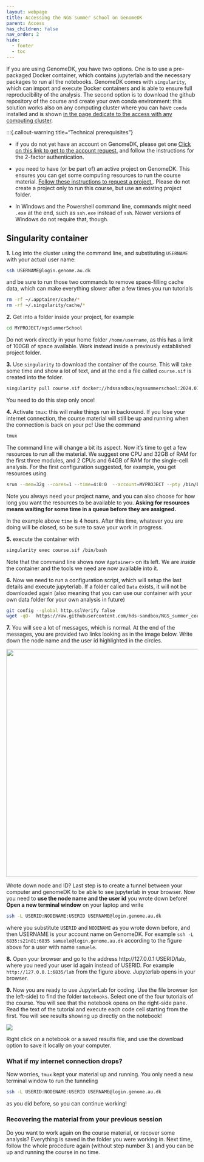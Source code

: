 ---
layout: webpage
title: Accessing the NGS summer school on GenomeDK
parent: Access
has_children: false
nav_order: 2
hide:
  - footer
  - toc
---

If you are using GenomeDK, you have two options. One is to use a pre-packaged Docker container, which contains jupyterlab and the necessary packages to run all the notebooks. GenomeDK comes with `singularity`, which can import and execute Docker containers and is able to ensure full reproducibility of the analysis. The second option is to download the github repository of the course and create your own conda environment: this solution works also on any computing cluster where you can have `conda` installed and is shown [in the page dedicate to the access with any computing cluster](./otherHPC.qmd).

:::{.callout-warning title="Technical prerequisites"}

- if you do not yet have an account on GenomeDK, please get one [Click on this link to get to the account request.](https://console.genome.au.dk/user-requests/create/) and follow the instructions for the 2-factor authentication.

- you need to have (or be part of) an active project on GenomeDK. This ensures you can get some computing resources to run the course material. [Follow these instructions to request a project.](https://genome.au.dk/docs/projects-and-accounting/#requesting-a-project). Please do not create a project only to run this course, but use an existing project folder.

- In Windows and the Powershell command line, commands might need `.exe` at the end, such as `ssh.exe` instead of `ssh`. Newer versions of Windows do not require that, though.



## Singularity container

**1.** Log into the cluster using the command line, and substituting `USERNAME` with your actual user name:

```{.bash}
ssh USERNAME@login.genome.au.dk
```

and be sure to run those two commands to remove space-filling cache data, which can make everything slower after a few times you run tutorials

```{.bash}

rm -rf ~/.apptainer/cache/*
rm -rf ~/.singularity/cache/*

```

**2.** Get into a folder inside your project, for example

```{.bash}

cd MYPROJECT/ngsSummerSchool

```

:::{.callout-warning}

Do not work directly in your home folder `/home/username`, as this has a limit of 100GB of space available. Work instead inside a previously established project folder. 

:::

**3.** Use `singularity` to download the container of the course. This will take some time and show a lot of text, and at the end a file called `course.sif` is created into the folder.

```{.bash}

singularity pull course.sif docker://hdssandbox/ngssummerschool:2024.07

```

:::{.callout-warning}

You need to do this step only once!

:::

**4.**  Activate `tmux`: this will make things run in backround. If you lose your internet connection, the course material will still be up and running when the connection is back on your pc! Use the command 


```{.bash}

tmux

```

The command line will change a bit its aspect. Now it's time to get a few resources to run all the material. We suggest one CPU and 32GB of RAM for the first three modules, and 2 CPUs and 64GB of RAM for the single-cell analysis. For the first configuration suggested, for example, you get resources using 

```{.bash}


srun --mem=32g --cores=1 --time=4:0:0  --account=MYPROJECT --pty /bin/bash

```

:::{.callout-note}

Note you always need your project name, and you can also choose for how long you want the resources to be available to you. **Asking for resources means waiting for some time in a queue before they are assigned.** 

In the example above `time` is 4 hours. After this time, whatever you are doing will be closed, so be sure to save your work in progress.

:::

**5.**  execute the container with 

```{.bash}
singularity exec course.sif /bin/bash
```

Note that the command line shows now `Apptainer>` on its left. We are *inside* the container and the tools we need are now available into it.

**6.** Now we need to run a configuration script, which will setup the last details and execute jupyterlab. If a folder called `Data` exists, it will not be downloaded again (also meaning that you can use our container with your own data folder for your own analysis in future)

```{.bash}
git config --global http.sslVerify false
wget -qO-  https://raw.githubusercontent.com/hds-sandbox/NGS_summer_course_Aarhus/docker/scripts/courseMaterial.sh | bash

```




**7.** You will see a lot of messages, which is normal. At the end of the messages, you are provided two links looking as in the image below. Write down the node name and the user id highlighted in the circles.

![](../images/nodeAndUsername.png){width=600px}


Wrote down node and ID? Last step is to create a tunnel between your computer and genomeDK to be able to see jupyterlab in your browser. Now you need to **use the node name and the user id** you wrote down before! **Open a new terminal window** on your laptop and write

```{.bash}

ssh -L USERID:NODENAME:USERID USERNAME@login.genome.au.dk

```

where you substitute `USERID` and `NODENAME` as you wrote down before, and then USERNAME is your account name on GenomeDK. For example `ssh -L 6835:s21n81:6835 samuele@login.genome.au.dk` according to the figure above for a user with name `samuele`.

**8.** Open your browser and go to the address http://127.0.0.1:USERID/lab, where you need your user id again instead of USERID. For example `http://127.0.0.1:6835/lab` from the figure above. Jupyterlab opens in your browser.


**9.** Now you are ready to use JupyterLab for coding. Use the file browser (on the left-side) to find the folder `Notebooks`. Select one of the four tutorials of the course. You will see that the notebook opens on the right-side pane. Read the text of the tutorial and execute each code cell starting from the first. You will see results showing up directly on the notebook!

![](../images/startNotebook.gif)

:::{.callout-tip}

Right click on a notebook or a saved results file, and use the download option to save it locally on your computer.

:::

### What if my internet connection drops?

Now worries, `tmux` kept your material up and running. You only need a new terminal window to run the tunneling

```{.bash}

ssh -L USERID:NODENAME:USERID USERNAME@login.genome.au.dk

```

as you did before, so you can continue working!


### Recovering the material from your previous session

Do you want to work again on the course material, or recover some analysis? Everything is saved in the folder you were working in. Next time, follow the whole procedure again (without step number **3.**) and you can be up and running the course in no time.
